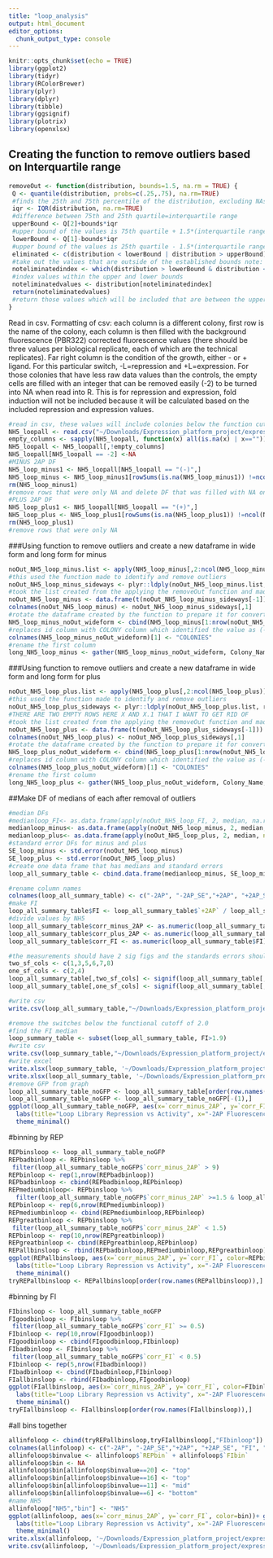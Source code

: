 ```yaml
---
title: "loop_analysis"
output: html_document
editor_options: 
  chunk_output_type: console
---
```


```r
knitr::opts_chunk$set(echo = TRUE)
library(ggplot2)
library(tidyr)
library(RColorBrewer)
library(plyr)
library(dplyr)
library(tibble)
library(ggsignif)
library(plotrix)
library(openxlsx)
```

## Creating the function to remove outliers based on Interquartile range
```r
removeOut <- function(distribution, bounds=1.5, na.rm = TRUE) {
 Q <- quantile(distribution, probs=c(.25,.75), na.rm=TRUE) 
 #finds the 25th and 75th percentile of the distribution, excluding NAs
 iqr <- IQR(distribution, na.rm=TRUE)
 #difference between 75th and 25th quartile=interquartile range
 upperBound <- Q[2]+bounds*iqr
 #upper bound of the values is 75th quartile + 1.5*(interquartile range) note: that 1.5 can be varied by changing bound
 lowerBound <- Q[1]-bounds*iqr
 #upper bound of the values is 25th quartile - 1.5*(interquartile range)
 eliminated <- c(distribution < lowerBound | distribution > upperBound)
 #take out the values that are outside of the established bounds note: that 1.5 can be varied by changing bound
 noteliminatedindex <- which(distribution > lowerBound & distribution < upperBound)
 #index values within the upper and lower bounds
 noteliminatedvalues <- distribution[noteliminatedindex]
 return(noteliminatedvalues)
 #return those values which will be included that are between the upper and lower bounds 
}
```

Read in csv.
Formatting of csv: each column is a different colony, first row is the name of the colony, each column is then filled with the background fluorescence (PBR322) corrected fluorescence values (there should be three values per biological replicate, each of which are the technical replicates). Far right column is the condition of the growth, either - or + ligand. For this particular switch, -L=repression and +L=expression. For those colonies that have less raw data values than the controls, the empty cells are filled with an integer that can be removed easily (-2) to be turned into NA when read into R. 
This is for repression and expression, fold induction will not be included because it will be calculated based on the included repression and expression values.
```r
#read in csv, these values will include colonies below the function cut off which has been defined here as 2.0
NH5_loopall <- read.csv("~/Downloads/Expression_platform_project/expression_platform_files/loop_library_data.csv", header=T)
empty_columns <- sapply(NH5_loopall, function(x) all(is.na(x) | x==""))
NH5_loopall <- NH5_loopall[,!empty_columns]
NH5_loopall[NH5_loopall == -2] <-NA
#MINUS 2AP DF
NH5_loop_minus1 <- NH5_loopall[NH5_loopall == "(-)",]
NH5_loop_minus <- NH5_loop_minus1[rowSums(is.na(NH5_loop_minus1)) !=ncol(NH5_loop_minus1),]
rm(NH5_loop_minus1)
#remove rows that were only NA and delete DF that was filled with NA only columns
#PLUS 2AP DF
NH5_loop_plus1 <- NH5_loopall[NH5_loopall == "(+)",]
NH5_loop_plus <- NH5_loop_plus1[rowSums(is.na(NH5_loop_plus1)) !=ncol(NH5_loop_plus1),]
rm(NH5_loop_plus1)
#remove rows that were only NA 
```

###Using function to remove outliers and create a new dataframe in wide form and long form for minus
```r
noOut_NH5_loop_minus.list <- apply(NH5_loop_minus[,2:ncol(NH5_loop_minus)], 2, removeOut, na.rm=TRUE)
#this used the function made to identify and remove outliers 
noOut_NH5_loop_minus_sideways <- plyr::ldply(noOut_NH5_loop_minus.list, rbind)
#took the list created from the applying the removeOut function and made it into a dataframe 
noOut_NH5_loop_minus <- data.frame(t(noOut_NH5_loop_minus_sideways[-1]))
colnames(noOut_NH5_loop_minus) <- noOut_NH5_loop_minus_sideways[,1]
#rotate the dataframe created by the function to prepare it for converting to long form 
NH5_loop_minus_noOut_wideform <- cbind(NH5_loop_minus[1:nrow(noOut_NH5_loop_minus),1], noOut_NH5_loop_minus[,1:ncol(noOut_NH5_loop_minus)])
#replaces id column with COLONY column which identified the value as (-) or (+)
colnames(NH5_loop_minus_noOut_wideform)[1] <- "COLONIES"
#rename the first column 
long_NH5_loop_minus <- gather(NH5_loop_minus_noOut_wideform, Colony_Name, Fluorescence, -COLONIES)
```

###Using function to remove outliers and create a new dataframe in wide form and long form for plus
```r

noOut_NH5_loop_plus.list <- apply(NH5_loop_plus[,2:ncol(NH5_loop_plus)], 2, removeOut, na.rm=TRUE)
#this used the function made to identify and remove outliers 
noOut_NH5_loop_plus_sideways <- plyr::ldply(noOut_NH5_loop_plus.list, rbind)
#THERE ARE TWO EMPTY ROWS HERE X AND X.1 THAT I WANT TO GET RID OF 
#took the list created from the applying the removeOut function and made it into a dataframe 
noOut_NH5_loop_plus <- data.frame(t(noOut_NH5_loop_plus_sideways[-1]))
colnames(noOut_NH5_loop_plus) <- noOut_NH5_loop_plus_sideways[,1]
#rotate the dataframe created by the function to prepare it for converting to long form 
NH5_loop_plus_noOut_wideform <- cbind(NH5_loop_plus[1:nrow(noOut_NH5_loop_plus),1], noOut_NH5_loop_plus[,1:ncol(noOut_NH5_loop_plus)])
#replaces id column with COLONY column which identified the value as (-) or (+)
colnames(NH5_loop_plus_noOut_wideform)[1] <- "COLONIES"
#rename the first column 
long_NH5_loop_plus <- gather(NH5_loop_plus_noOut_wideform, Colony_Name, Fluorescence, -COLONIES)
```

##Make DF of medians of each after removal of outliers 
```r
#median DFs
#medianloop_FI<- as.data.frame(apply(noOut_NH5_loop_FI, 2, median, na.rm=TRUE))
medianloop_minus<- as.data.frame(apply(noOut_NH5_loop_minus, 2, median, na.rm=TRUE))
medianloop_plus<- as.data.frame(apply(noOut_NH5_loop_plus, 2, median, na.rm=TRUE))
#standard error DFs for minus and plus
SE_loop_minus <- std.error(noOut_NH5_loop_minus)
SE_loop_plus <- std.error(noOut_NH5_loop_plus)
#create one data frame that has medians and standard errors
loop_all_summary_table <- cbind.data.frame(medianloop_minus, SE_loop_minus, medianloop_plus, SE_loop_plus)

#rename column names
colnames(loop_all_summary_table) <- c("-2AP", "-2AP_SE","+2AP", "+2AP_SE")
#make FI
loop_all_summary_table$FI <- loop_all_summary_table$`+2AP` / loop_all_summary_table$`-2AP`
#divide values by NH5
loop_all_summary_table$corr_minus_2AP <- as.numeric(loop_all_summary_table$'-2AP')/loop_all_summary_table[c("NH5"),c("-2AP")]
loop_all_summary_table$corr_plus_2AP <- as.numeric(loop_all_summary_table$'+2AP')/loop_all_summary_table[c("NH5"),c("+2AP")]
loop_all_summary_table$corr_FI <- as.numeric(loop_all_summary_table$FI)/loop_all_summary_table[c("NH5"),c("FI")]

#the measurements should have 2 sig figs and the standards errors should have 1 sig fig
two_sf_cols <- c(1,3,5,6,7,8)
one_sf_cols <- c(2,4)
loop_all_summary_table[,two_sf_cols] <- signif(loop_all_summary_table[,two_sf_cols],2)
loop_all_summary_table[,one_sf_cols] <- signif(loop_all_summary_table[,one_sf_cols],1)

#write csv
write.csv(loop_all_summary_table,"~/Downloads/Expression_platform_project/expression_platform_files/analysis/output_files/Loop/loop_all_summary_table.csv", row.names = TRUE)

#remove the switches below the functional cutoff of 2.0
#find the FI median
loop_summary_table <- subset(loop_all_summary_table, FI>1.9)
#write csv
write.csv(loop_summary_table,"~/Downloads/Expression_platform_project/expression_platform_files/analysis/output_files/Loop/loop_summary_table.csv", row.names = TRUE)
#write excel
write.xlsx(loop_summary_table, '~/Downloads/Expression_platform_project/expression_platform_files/analysis/output_files/Loop/loop_summary_table.xlsx', rowNames = TRUE)
write.xlsx(loop_all_summary_table, '~/Downloads/Expression_platform_project/expression_platform_files/analysis/output_files/Loop/loop_all_summary_table.xlsx', rowNames = TRUE)
#remove GFP from graph
loop_all_summary_table_noGFP <- loop_all_summary_table[order(row.names(loop_all_summary_table)),]
loop_all_summary_table_noGFP <- loop_all_summary_table_noGFP[-(1),]
ggplot(loop_all_summary_table_noGFP, aes(x=`corr_minus_2AP`, y=`corr_FI`))+ geom_point(size=2, alpha=1, show.legend = FALSE)+
  labs(title="Loop Library Repression vs Activity", x="-2AP Fluorescence", y="Fold Induction")+
  theme_minimal()
```

#binning by REP
```r
REPbinsloop <- loop_all_summary_table_noGFP
REPbadbinloop <- REPbinsloop %>% 
 filter(loop_all_summary_table_noGFP$`corr_minus_2AP` > 9)
REPbinloop <- rep(1,nrow(REPbadbinloop))
REPbadbinloop <- cbind(REPbadbinloop,REPbinloop)
REPmediumbinloop<- REPbinsloop %>% 
  filter(loop_all_summary_table_noGFP$`corr_minus_2AP` >=1.5 & loop_all_summary_table_noGFP$`corr_minus_2AP` <=9)
REPbinloop <- rep(6,nrow(REPmediumbinloop))
REPmediumbinloop <- cbind(REPmediumbinloop,REPbinloop)
REPgreatbinloop <- REPbinsloop %>% 
 filter(loop_all_summary_table_noGFP$`corr_minus_2AP` < 1.5)
REPbinloop <- rep(10,nrow(REPgreatbinloop))
REPgreatbinloop <- cbind(REPgreatbinloop,REPbinloop)
REPallbinsloop <- rbind(REPbadbinloop,REPmediumbinloop,REPgreatbinloop)
ggplot(REPallbinsloop, aes(x=`corr_minus_2AP`, y=`corr_FI`, color=REPbinloop))+ geom_point(size=2, alpha=1, show.legend = FALSE)+
  labs(title="Loop Library Repression vs Activity", x="-2AP Fluorescence", y="Fold Induction")+
  theme_minimal()
tryREPallbinsloop <- REPallbinsloop[order(row.names(REPallbinsloop)),]
```

#binning by FI
```r
FIbinsloop <- loop_all_summary_table_noGFP
FIgoodbinloop <- FIbinsloop %>% 
 filter(loop_all_summary_table_noGFP$`corr_FI` >= 0.5)
FIbinloop <- rep(10,nrow(FIgoodbinloop))
FIgoodbinloop <- cbind(FIgoodbinloop,FIbinloop)
FIbadbinloop <- FIbinsloop %>% 
 filter(loop_all_summary_table_noGFP$`corr_FI` < 0.5)
FIbinloop <- rep(5,nrow(FIbadbinloop))
FIbadbinloop <- cbind(FIbadbinloop,FIbinloop)
FIallbinsloop <- rbind(FIbadbinloop,FIgoodbinloop)
ggplot(FIallbinsloop, aes(x=`corr_minus_2AP`, y=`corr_FI`, color=FIbinloop))+ geom_point(size=2, alpha=1, show.legend = FALSE)+
  labs(title="Loop Library Repression vs Activity", x="-2AP Fluorescence", y="Fold Induction")+
  theme_minimal()
tryFIallbinsloop <- FIallbinsloop[order(row.names(FIallbinsloop)),]
```
#all bins together
```r
allinfoloop <- cbind(tryREPallbinsloop,tryFIallbinsloop[,"FIbinloop"])
colnames(allinfoloop) <- c("-2AP", "-2AP_SE","+2AP", "+2AP_SE", "FI", "corr_minus_2AP", "corr_plus_2AP", "corr_FI", "REPbin", "FIbin")
allinfoloop$binvalue <- allinfoloop$`REPbin` + allinfoloop$`FIbin`
allinfoloop$bin <- NA
allinfoloop$bin[allinfoloop$binvalue==20] <- "top"
allinfoloop$bin[allinfoloop$binvalue==16] <- "top"
allinfoloop$bin[allinfoloop$binvalue==11] <- "mid"
allinfoloop$bin[allinfoloop$binvalue==6] <- "bottom"
#name NH5
allinfoloop["NH5","bin"] <- "NH5"
ggplot(allinfoloop, aes(x=`corr_minus_2AP`, y=`corr_FI`, color=bin))+ geom_point(size=2, alpha=1, show.legend = FALSE)+
  labs(title="Loop Library Repression vs Activity", x="-2AP Fluorescence", y="Fold Induction")+
  theme_minimal()
write.xlsx(allinfoloop, '~/Downloads/Expression_platform_project/expression_platform_files/analysis/output_files/loop/loop_binning.xlsx', rowNames = TRUE)
write.csv(allinfoloop, '~/Downloads/Expression_platform_project/expression_platform_files/analysis/output_files/loop/loop_binning.csv', row.names = TRUE)
```